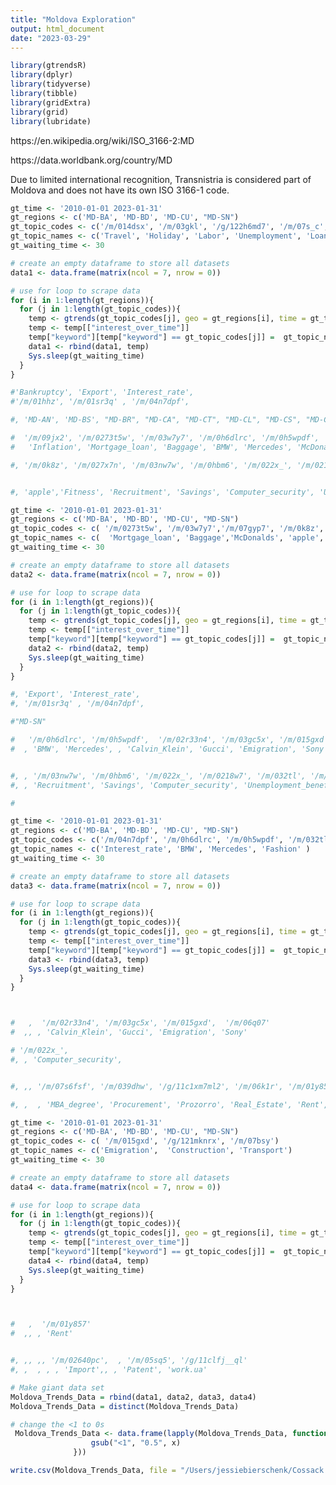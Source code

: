 ```yaml
---
title: "Moldova Exploration"
output: html_document
date: "2023-03-29"
---
```

```r
library(gtrendsR)
library(dplyr)
library(tidyverse)
library(tibble)
library(gridExtra)
library(grid)
library(lubridate)
```

https://en.wikipedia.org/wiki/ISO_3166-2:MD

https://data.worldbank.org/country/MD

Due to limited international recognition, Transnistria is considered part of Moldova and does not have its own ISO 3166-1 code.


```r
gt_time <- '2010-01-01 2023-01-31'
gt_regions <- c('MD-BA', 'MD-BD', 'MD-CU', "MD-SN")
gt_topic_codes <- c('/m/014dsx', '/m/03gkl', '/g/122h6md7', '/m/07s_c','/m/01dnzs', '/m/0174k2', '/m/040b_t' )
gt_topic_names <- c('Travel', 'Holiday', 'Labor', 'Unemployment', 'Loan', 'Washing_machine', 'Fridge')
gt_waiting_time <- 30

# create an empty dataframe to store all datasets
data1 <- data.frame(matrix(ncol = 7, nrow = 0))

# use for loop to scrape data 
for (i in 1:length(gt_regions)){
  for (j in 1:length(gt_topic_codes)){
    temp <- gtrends(gt_topic_codes[j], geo = gt_regions[i], time = gt_time)
    temp <- temp[["interest_over_time"]]
    temp["keyword"][temp["keyword"] == gt_topic_codes[j]] =  gt_topic_names[j]
    data1 <- rbind(data1, temp)
    Sys.sleep(gt_waiting_time)
  }
}

#'Bankruptcy', 'Export', 'Interest_rate',
#'/m/01hhz', '/m/01sr3q' , '/m/04n7dpf',

#, 'MD-AN', 'MD-BS', "MD-BR", "MD-CA", "MD-CT", "MD-CL", "MD-CS", "MD-CM", "MD-CR", "MD-DO", "MD-DR", "MD-DU", "MD-ED", "MD-FA", "MD-FL", "MD-GL", "MD-HI", "MD-IA", "MD-LE","MD-NI", "MD-OC", "MD-OR", "MD-RE", "MD-RI", "MD-SI", "MD-SO", "MD-ST", "MD-SD", "MD-SV", "MD-TA", "MD-TE", "MD-UN"

#  '/m/09jx2', '/m/0273t5w', '/m/03w7y7', '/m/0h6dlrc', '/m/0h5wpdf', '/m/07gyp7', '/m/02r33n4', '/m/03gc5x', '/m/015gxd',  '/m/06q07'
#   'Inflation', 'Mortgage_loan', 'Baggage', 'BMW', 'Mercedes', 'McDonalds', 'Calvin_Klein', 'Gucci', 'Emigration', 'Sony'

#, '/m/0k8z', '/m/027x7n', '/m/03nw7w', '/m/0hbm6', '/m/022x_', '/m/0218w7', '/m/032tl', '/m/07s6fsf', '/m/039dhw', '/g/11c1xm7ml2', '/m/06k1r', '/m/01y857', '/m/02640pc', '/g/121mknrx', '/m/07bsy', '/m/05sq5', '/g/11clfj__ql'


#, 'apple','Fitness', 'Recruitment', 'Savings', 'Computer_security', 'Unemployment_benefits', 'Fashion', 'MBA_degree', 'Procurement', 'Prozorro', 'Real_Estate', 'Rent', 'Import', 'Construction', 'Transport', 'Patent', 'work.ua'
```


```r
gt_time <- '2010-01-01 2023-01-31'
gt_regions <- c('MD-BA', 'MD-BD', 'MD-CU', "MD-SN")
gt_topic_codes <- c( '/m/0273t5w', '/m/03w7y7','/m/07gyp7', '/m/0k8z', '/m/027x7n')
gt_topic_names <- c(  'Mortgage_loan', 'Baggage','McDonalds', 'apple','Fitness')
gt_waiting_time <- 30

# create an empty dataframe to store all datasets
data2 <- data.frame(matrix(ncol = 7, nrow = 0))

# use for loop to scrape data 
for (i in 1:length(gt_regions)){
  for (j in 1:length(gt_topic_codes)){
    temp <- gtrends(gt_topic_codes[j], geo = gt_regions[i], time = gt_time)
    temp <- temp[["interest_over_time"]]
    temp["keyword"][temp["keyword"] == gt_topic_codes[j]] =  gt_topic_names[j]
    data2 <- rbind(data2, temp)
    Sys.sleep(gt_waiting_time)
  }
}

#, 'Export', 'Interest_rate',
#, '/m/01sr3q' , '/m/04n7dpf',

#"MD-SN"

#   '/m/0h6dlrc', '/m/0h5wpdf',  '/m/02r33n4', '/m/03gc5x', '/m/015gxd',  '/m/06q07'
#  , 'BMW', 'Mercedes', , 'Calvin_Klein', 'Gucci', 'Emigration', 'Sony'


#, , '/m/03nw7w', '/m/0hbm6', '/m/022x_', '/m/0218w7', '/m/032tl', '/m/07s6fsf', '/m/039dhw', '/g/11c1xm7ml2', '/m/06k1r', '/m/01y857', '/m/02640pc', '/g/121mknrx', '/m/07bsy', '/m/05sq5', '/g/11clfj__ql'
#, , 'Recruitment', 'Savings', 'Computer_security', 'Unemployment_benefits', 'Fashion', 'MBA_degree', 'Procurement', 'Prozorro', 'Real_Estate', 'Rent', 'Import', 'Construction', 'Transport', 'Patent', 'work.ua'

# 


```


```r
gt_time <- '2010-01-01 2023-01-31'
gt_regions <- c('MD-BA', 'MD-BD', 'MD-CU', "MD-SN")
gt_topic_codes <- c('/m/04n7dpf', '/m/0h6dlrc', '/m/0h5wpdf', '/m/032tl')
gt_topic_names <- c('Interest_rate', 'BMW', 'Mercedes', 'Fashion' )
gt_waiting_time <- 30

# create an empty dataframe to store all datasets
data3 <- data.frame(matrix(ncol = 7, nrow = 0))

# use for loop to scrape data 
for (i in 1:length(gt_regions)){
  for (j in 1:length(gt_topic_codes)){
    temp <- gtrends(gt_topic_codes[j], geo = gt_regions[i], time = gt_time)
    temp <- temp[["interest_over_time"]]
    temp["keyword"][temp["keyword"] == gt_topic_codes[j]] =  gt_topic_names[j]
    data3 <- rbind(data3, temp)
    Sys.sleep(gt_waiting_time)
  }
}



#   ,  '/m/02r33n4', '/m/03gc5x', '/m/015gxd',  '/m/06q07'
#  ,, , 'Calvin_Klein', 'Gucci', 'Emigration', 'Sony'

# '/m/022x_', 
#, , 'Computer_security', 


#, ,, '/m/07s6fsf', '/m/039dhw', '/g/11c1xm7ml2', '/m/06k1r', '/m/01y857', '/m/02640pc', '/g/121mknrx', '/m/07bsy', '/m/05sq5', '/g/11clfj__ql'

#, ,  , 'MBA_degree', 'Procurement', 'Prozorro', 'Real_Estate', 'Rent', 'Import', 'Construction', 'Transport', 'Patent', 'work.ua'
```


```r
gt_time <- '2010-01-01 2023-01-31'
gt_regions <- c('MD-BA', 'MD-BD', 'MD-CU', "MD-SN")
gt_topic_codes <- c( '/m/015gxd', '/g/121mknrx', '/m/07bsy')
gt_topic_names <- c('Emigration',  'Construction', 'Transport')
gt_waiting_time <- 30

# create an empty dataframe to store all datasets
data4 <- data.frame(matrix(ncol = 7, nrow = 0))

# use for loop to scrape data 
for (i in 1:length(gt_regions)){
  for (j in 1:length(gt_topic_codes)){
    temp <- gtrends(gt_topic_codes[j], geo = gt_regions[i], time = gt_time)
    temp <- temp[["interest_over_time"]]
    temp["keyword"][temp["keyword"] == gt_topic_codes[j]] =  gt_topic_names[j]
    data4 <- rbind(data4, temp)
    Sys.sleep(gt_waiting_time)
  }
}



#   ,  '/m/01y857'
#  ,, , 'Rent'


#, ,, ,, '/m/02640pc',  , '/m/05sq5', '/g/11clfj__ql'
#, ,  , , , 'Import',, , 'Patent', 'work.ua'
```

```r
# Make giant data set
Moldova_Trends_Data = rbind(data1, data2, data3, data4)
Moldova_Trends_Data = distinct(Moldova_Trends_Data)

# change the <1 to 0s
 Moldova_Trends_Data <- data.frame(lapply(Moldova_Trends_Data, function(x) {
                  gsub("<1", "0.5", x)
              }))
```

```r
write.csv(Moldova_Trends_Data, file = "/Users/jessiebierschenk/Cossack Collectors/Moldova_Trends_Data.csv", row.names=FALSE)

```



